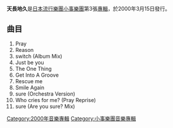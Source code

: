 {{multiple issues|
{{expand|time=2014-02-18T13:24:38+00:00}}
{{lead section|time=2014-02-18T13:24:38+00:00}}
{{unreferenced|time=2014-02-18T13:24:38+00:00}}
}}
{{Infobox Album | 
| Name        = 天長地久
| Type        = [[專輯|專輯]]
| Artist      = [[小事樂團|小事樂團]]
| Cover       = 
| Released    = 2000年3月15日
| Genre       = [[J-POP|J-POP]]
| Label       = [[愛貝克思|愛貝克思]]
| Producer    = 
| Reviews     =
| Last album  = '''[[真愛時光|真愛時光]]'''<br />(1998)
| This album  = '''天長地久'''<br />(2000)
| Next album  = '''[[心4勢力|心4勢力]]'''<br />(2001)
}}
'''天長地久'''是[[日本|日本]][[流行樂團|流行樂團]][[小事樂團|小事樂團]]第3張[[專輯|專輯]]，於2000年3月15日發行。

== 曲目 ==
#Pray
#Reason
#switch (Album Mix)
#Just be you
#The One Thing
#Get Into A Groove
#Rescue me
#Smile Again
#sure (Orchestra Version)
#Who cries for me? (Pray Reprise)
#sure (Are you sure? Mix)


[[Category:2000年音樂專輯|Category:2000年音樂專輯]]
[[Category:小事樂團音樂專輯|Category:小事樂團音樂專輯]]